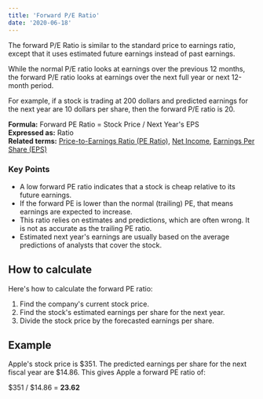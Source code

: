 ```yaml
---
title: 'Forward P/E Ratio'
date: '2020-06-18'
---
```


The forward P/E Ratio is similar to the standard price to earnings ratio, except that it uses estimated future earnings instead of past earnings.

While the normal P/E ratio looks at earnings over the previous 12 months, the forward P/E ratio looks at earnings over the next full year or next 12-month period.

For example, if a stock is trading at 200 dollars and predicted earnings for the next year are 10 dollars per share, then the forward P/E ratio is 20.

**Formula:** Forward PE Ratio = Stock Price / Next Year's EPS  
**Expressed as:** Ratio  
**Related terms:** [Price-to-Earnings Ratio (PE Ratio)](/term/pe-ratio/), [Net Income](/term/net-income/), [Earnings Per Share (EPS)](/term/eps-earnings-per-share/)

### Key Points

-  A low forward PE ratio indicates that a stock is cheap relative to its future earnings.
-  If the forward PE is lower than the normal (trailing) PE, that means earnings are expected to increase.
-  This ratio relies on estimates and predictions, which are often wrong. It is not as accurate as the trailing PE ratio.
-  Estimated next year's earnings are usually based on the average predictions of analysts that cover the stock.

## How to calculate

Here's how to calculate the forward PE ratio:

1. Find the company's current stock price.
2. Find the stock's estimated earnings per share for the next year.
3. Divide the stock price by the forecasted earnings per share.

## Example

Apple's stock price is $351. The predicted earnings per share for the next fiscal year are $14.86. This gives Apple a forward PE ratio of:

$351 / $14.86 = **23.62**

